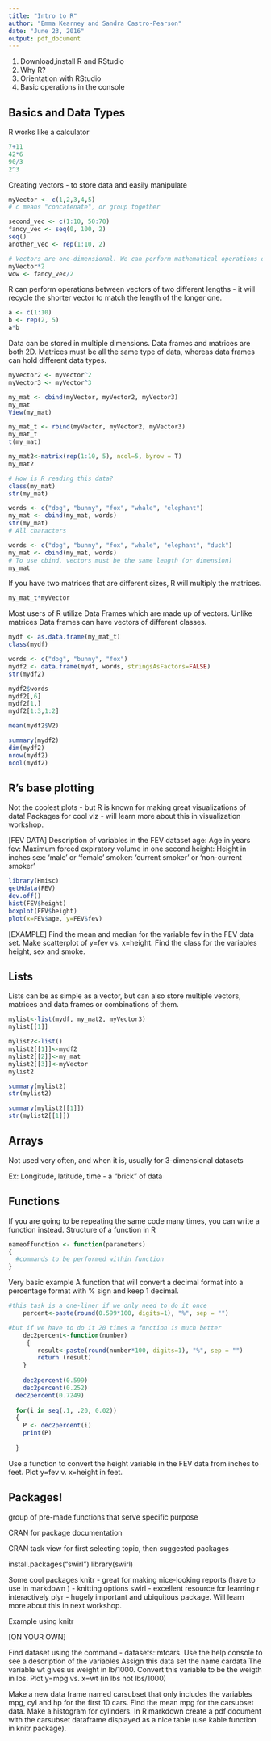 ---
title: "Intro to R"
author: "Emma Kearney and Sandra Castro-Pearson"
date: "June 23, 2016"
output: pdf_document
---

1. Download,install R and RStudio
2. Why R? 
3. Orientation with RStudio
4. Basic operations in the console  

## Basics and Data Types

R works like a calculator
```{r}
7+11
42*6
90/3
2^3
```

Creating vectors - to store data and easily manipulate
```{r cache = T}
myVector <- c(1,2,3,4,5)
# c means "concatenate", or group together

second_vec <- c(1:10, 50:70)
fancy_vec <- seq(0, 100, 2)
seq()
another_vec <- rep(1:10, 2)

# Vectors are one-dimensional. We can perform mathematical operations on them - the operation is applied to the entire vector 
myVector*2
wow <- fancy_vec/2
```

R can perform operations between vectors of two different lengths - it will recycle the shorter vector to match the length of the longer one. 
```{r cache = T}

a <- c(1:10)
b <- rep(2, 5)
a*b
```


Data can be stored in multiple dimensions. Data frames and matrices are both 2D. Matrices must be all the same type of data, whereas data frames can hold different data types. 

```{r cache = T}

myVector2 <- myVector^2
myVector3 <- myVector^3

my_mat <- cbind(myVector, myVector2, myVector3)
my_mat
View(my_mat)

my_mat_t <- rbind(myVector, myVector2, myVector3)
my_mat_t
t(my_mat)

my_mat2<-matrix(rep(1:10, 5), ncol=5, byrow = T)
my_mat2

# How is R reading this data?
class(my_mat)
str(my_mat)

words <- c("dog", "bunny", "fox", "whale", "elephant")
my_mat <- cbind(my_mat, words)
str(my_mat)
# All characters

words <- c("dog", "bunny", "fox", "whale", "elephant", "duck")
my_mat <- cbind(my_mat, words)
# To use cbind, vectors must be the same length (or dimension)
my_mat
```

If you have two matrices that are different sizes, R will multiply the matrices.
```{r cache = T}

my_mat_t*myVector

```

Most users of R utilize Data Frames which are made up of vectors. Unlike matrices Data frames can have vectors of different classes. 
``` {r cache = T}
mydf <- as.data.frame(my_mat_t)
class(mydf)

words <- c("dog", "bunny", "fox")
mydf2 <- data.frame(mydf, words, stringsAsFactors=FALSE)
str(mydf2)

mydf2$words
mydf2[,6]
mydf2[1,]
mydf2[1:3,1:2]

mean(mydf2$V2)

summary(mydf2)
dim(mydf2)
nrow(mydf2)
ncol(mydf2)
```

## R's base plotting 
Not the coolest plots - but R is known for making great visualizations of data! 
Packages for cool viz - will learn more about this in visualization workshop.

[FEV DATA]
Description of variables in the FEV dataset
age: Age in years 
fev: Maximum forced expiratory volume in one second 
height: Height in inches 
sex: 'male' or 'female' 
smoker: 'current smoker' or 'non-current smoker' 

```{r cache=T}
library(Hmisc)
getHdata(FEV)
dev.off()
hist(FEV$height)
boxplot(FEV$height)
plot(x=FEV$age, y=FEV$fev)
```

[EXAMPLE]
Find the mean and median for the variable fev in the FEV data set.
Make scatterplot of y=fev vs. x=height.
Find the class for the variables height, sex and smoke.

## Lists 
Lists can be as simple as a vector, but can also store multiple vectors, matrices and data frames or combinations of them.

``` {r cache = T}
mylist<-list(mydf, my_mat2, myVector3)
mylist[[1]]

mylist2<-list()
mylist2[[1]]<-mydf2
mylist2[[2]]<-my_mat
mylist2[[3]]<-myVector
mylist2

summary(mylist2)
str(mylist2)

summary(mylist2[[1]])
str(mylist2[[1]])

```
## Arrays 
Not used very often, and when it is, usually for 3-dimensional datasets

Ex: Longitude, latitude, time - a "brick" of data 

## Functions
If you are going to be repeating the same code many times, you can write a function instead. 
Structure of a function in R
```{r }
nameoffunction <- function(parameters) 
{
  #commands to be performed within function
}
```



Very basic example
A function that will convert a decimal format into a percentage format with % sign and keep 1 decimal.

```{r cache=T}
#this task is a one-liner if we only need to do it once
	percent<-paste(round(0.599*100, digits=1), "%", sep = "")

#but if we have to do it 20 times a function is much better
	dec2percent<-function(number)
	 {
		result<-paste(round(number*100, digits=1), "%", sep = "")
		return (result)
	}
	
	dec2percent(0.599)
	dec2percent(0.252)
  dec2percent(0.7249)
  
  for(i in seq(.1, .20, 0.02))
  {
    P <- dec2percent(i)
    print(P)
    
  }
```


Use a function to convert the height variable in the FEV data from inches to feet. 
Plot y=fev v. x=height in feet.

## Packages!
group of pre-made functions that serve specific purpose

CRAN for package documentation

CRAN task view for first selecting topic, then suggested packages 

install.packages("swirl")
library(swirl)

Some cool packages
knitr - great for making nice-looking reports (have to use in markdown ) - knitting options 
swirl - excellent resource for learning r interactively
plyr - hugely important and ubiquitous package. Will learn more about this in next workshop.

Example using knitr

[ON YOUR OWN]

Find dataset using the command - datasets::mtcars.
Use the help console to see a description of the variables
Assign this data set the name cardata
The variable wt gives us weight in lb/1000. Convert this variable to be the weigth in lbs.
Plot y=mpg vs. x=wt (in lbs not lbs/1000)

Make a new data frame named carsubset that only includes the variables mpg, cyl and hp for the first 10 cars.
Find the mean mpg for the carsubset data.
Make a histogram for cylinders. 
In R markdown create a pdf document with the carsubset dataframe displayed as a nice table (use kable function in knitr package).
